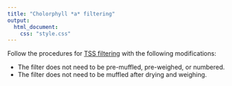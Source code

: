```yaml
---
title: "Cholorphyll *a* filtering"
output: 
  html_document:
    css: "style.css"
---
```


Follow the procedures for [TSS filtering](https://smr-monitoring.github.io/sop/tss.html) with the following modifications:

* The filter does not need to be pre-muffled, pre-weighed, or numbered.
* The filter does not need to be muffled after drying and weighing.
